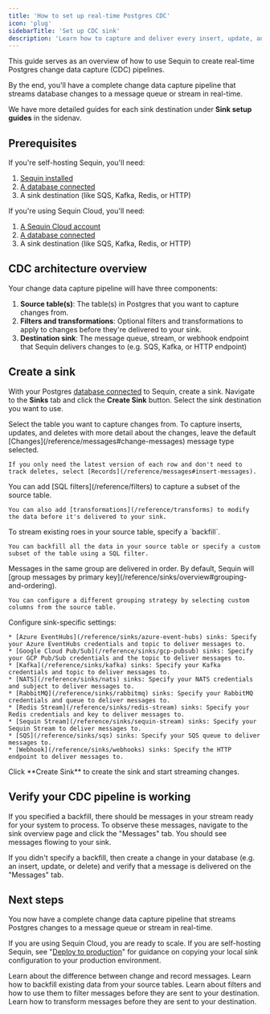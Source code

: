 ```yaml
---
title: 'How to set up real-time Postgres CDC'
icon: 'plug'
sidebarTitle: 'Set up CDC sink'
description: 'Learn how to capture and deliver every insert, update, and delete in your Postgres database to a message queue or stream with Sequin.'
---
```


This guide serves as an overview of how to use Sequin to create real-time Postgres change data capture (CDC) pipelines.

By the end, you'll have a complete change data capture pipeline that streams database changes to a message queue or stream in real-time.

<Tip>
  We have more detailed guides for each sink destination under <b>Sink setup guides</b> in the sidenav.
</Tip>

## Prerequisites

If you're self-hosting Sequin, you'll need:

1. [Sequin installed](/running-sequin)
2. [A database connected](/connect-postgres)
3. A sink destination (like SQS, Kafka, Redis, or HTTP)

If you're using Sequin Cloud, you'll need:

1. [A Sequin Cloud account](https://console.sequinstream.com)
2. [A database connected](/connect-postgres)
3. A sink destination (like SQS, Kafka, Redis, or HTTP)

## CDC architecture overview

Your change data capture pipeline will have three components:

1. **Source table(s)**: The table(s) in Postgres that you want to capture changes from.
2. **Filters and transformations**: Optional filters and transformations to apply to changes before they're delivered to your sink.
3. **Destination sink**: The message queue, stream, or webhook endpoint that Sequin delivers changes to (e.g. SQS, Kafka, or HTTP endpoint)

## Create a sink

With your Postgres [database connected](/connect-postgres) to Sequin, create a sink. Navigate to the **Sinks** tab and click the **Create Sink** button. Select the sink destination you want to use.

<Steps>
  <Step title="Select the source">
    Select the table you want to capture changes from.
  </Step>

  <Step title="Select the message type">
    To capture inserts, updates, and deletes with more detail about the changes, leave the default [Changes](/reference/messages#change-messages) message type selected.

    If you only need the latest version of each row and don't need to track deletes, select [Records](/reference/messages#insert-messages).
  </Step>

  <Step title="Add filters and transformations">
    You can add [SQL filters](/reference/filters) to capture a subset of the source table.

    You can also add [transformations](/reference/transforms) to modify the data before it's delivered to your sink.
  </Step>

  <Step title="Specify backfill">
    To stream existing roes in your source table, specify a `backfill`.

    You can backfill all the data in your source table or specify a custom subset of the table using a SQL filter.
  </Step>

  <Step title="Set message grouping">
    Messages in the same group are delivered in order. By default, Sequin will [group messages by primary key](/reference/sinks/overview#grouping-and-ordering).

    You can configure a different grouping strategy by selecting custom columns from the source table.
  </Step>

  <Step title="Configure sink-specific settings">
    Configure sink-specific settings:

    * [Azure EventHubs](/reference/sinks/azure-event-hubs) sinks: Specify your Azure EventHubs credentials and topic to deliver messages to.
    * [Google Cloud Pub/Sub](/reference/sinks/gcp-pubsub) sinks: Specify your GCP Pub/Sub credentials and the topic to deliver messages to.
    * [Kafka](/reference/sinks/kafka) sinks: Specify your Kafka credentials and topic to deliver messages to.
    * [NATS](/reference/sinks/nats) sinks: Specify your NATS credentials and subject to deliver messages to.
    * [RabbitMQ](/reference/sinks/rabbitmq) sinks: Specify your RabbitMQ credentials and queue to deliver messages to.
    * [Redis Stream](/reference/sinks/redis-stream) sinks: Specify your Redis credentials and key to deliver messages to.
    * [Sequin Stream](/reference/sinks/sequin-stream) sinks: Specify your Sequin Stream to deliver messages to.
    * [SQS](/reference/sinks/sqs) sinks: Specify your SQS queue to deliver messages to.
    * [Webhook](/reference/sinks/webhooks) sinks: Specify the HTTP endpoint to deliver messages to.
  </Step>

  <Step title="Start the sink">
    Click **Create Sink** to create the sink and start streaming changes.
  </Step>
</Steps>

## Verify your CDC pipeline is working

If you specified a backfill, there should be messages in your stream ready for your system to process. To observe these messages, navigate to the sink overview page and click the "Messages" tab. You should see messages flowing to your sink.

If you didn't specify a backfill, then create a change in your database (e.g. an insert, update, or delete) and verify that a message is delivered on the "Messages" tab.

## Next steps

You now have a complete change data capture pipeline that streams Postgres changes to a message queue or stream in real-time.

If you are using Sequin Cloud, you are ready to scale. If you are self-hosting Sequin, see "[Deploy to production](/how-to/deploy-to-production)" for guidance on copying your local sink configuration to your production environment.

<CardGroup>
  <Card title="Messages reference" icon="message-dots" href="/reference/messages">
    Learn about the difference between change and record messages.
  </Card>
  <Card title="Backfills" icon="rotate" href="/reference/backfills">
    Learn how to backfill existing data from your source tables.
  </Card>
  <Card title="Filters" icon="filter" href="/reference/filters">
    Learn about filters and how to use them to filter messages before they are sent to your destination.
  </Card>
  <Card title="Transforms" icon="pencil" href="/reference/transforms">
    Learn how to transform messages before they are sent to your destination.
  </Card>
</CardGroup>